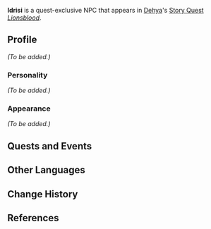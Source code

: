 {{Meta
|missing_NPC_picture  = yes
|missing_NPC_profile  = yes

}}
{{Character Infobox
|type             = Quest NPC
|image            = NPC Idrisi.png
|region           = Sumeru
|location         = 
|affiliation      = The Eremites
|title            = Dakan Al-Ahmar Member

|voiceEN          = [[imdb:nm13950515|David Cui Cui]]<ref>Twitter: [https://twitter.com/CuiCui48/status/1630966099121512454 EN VA Self Announcement]</ref>
|voiceCN          = 
|voiceJP          = {{w|ja:小島英樹|Kojima Hideki ({{ja|小島 英樹}})}}<ref name="Kojima Hideki 2">Twitter: [https://twitter.com/koji0326/status/1630932825900986370 JP VA Self Announcement]</ref>
|dialoguereward   = 
}}
'''Idrisi''' is a quest-exclusive NPC that appears in [[Dehya]]'s [[Story Quest]] ''[[Lionsblood]]''.

==Profile==
<!--Detailed story/lore information goes here.-->
''(To be added.)''

===Personality===
''(To be added.)''

===Appearance===
<!--Keep appearance section short and concise. Limit to 2 paragraphs with 3-4 sentences each.-->
''(To be added.)''

==Quests and Events==
{{Quests and Events}}
<!--
==Idle Quotes==
{{Dialogue start}}
: {{DIcon|Idle}} {{Tx}}
:: {{A|VO {{subst:PAGENAME}} 01.ogg}} "{{Tx}}"
{{Dialogue end}}

==Dialogue==
{{Dialogue start}}
:'''{{subst:PAGENAME}}:''' 
:{{DIcon}}
{{Dialogue end}}
<!--
==Event Dialogue==
===Event Name===
{{Dialogue start}}
:'''{{subst:PAGENAME}}:'''
{{Dialogue end}}

==Trivia==
* 
-->
==Other Languages==
{{Other Languages
|default_hidden = 1
|en      = Idrisi
|zhs     = 伊德里西
|zhs_rm  = Yīdélǐxī
|zht     = 伊德里西
|zht_rm  = Yīdélǐxī
|ja      = イドリシ
|ja_rm   = Idorishi
|ko      = 이드리시
|es      = Idrisi
|fr      = Idrisi
|ru      = Идриси
|th      = Idrisi
|vi      = Idrisi
|de      = Idrisi
|id      = Idrisi
|pt      = Idrisi
|tr      = Idrisi
|it      = Idrisi
}}

==Change History==
{{Change History|3.5}}

==References==
{{Reflist}}